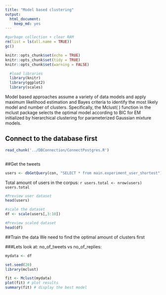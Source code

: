 ```yaml
---
title: "Model based clustering"
output: 
  html_document: 
    keep_md: yes
---
```


```r
#garbage collection + clear RAM
rm(list = ls(all.name = TRUE))
gc()
```

```r
knitr::opts_chunk$set(echo = TRUE)
knitr::opts_chunk$set(tidy = TRUE)
knitr::opts_chunk$set(warning = FALSE)
```

```r
  #load libraries
  library(knitr)
  library(ggplot2)
  library(scales)
```

Model based approaches assume a variety of data models and apply maximum likelihood estimation and Bayes criteria to identify the most likely model and number of clusters. Specifically, the Mclust( ) function in the mclust package selects the optimal model according to BIC for EM initialized by hierarchical clustering for parameterized Gaussian mixture models.

## Connect to the database first
```r
read_chunk('../DBConnection/ConnectPostgres.R')
```

```r
```

##Get the tweets
```r
users <- dbGetQuery(con, "SELECT * from main.experiment_user_shortest")
```

Total amount of users in the corpus: `r users.total <- nrow(users)
  users.total`

```r
#Preview user dataset  
head(users)

#scale the dataset
df <- scale(users[,3:10])

#Preview scaled dataset
head(df)
```
  
##Train the data
We need to find the optimal amount of clusters first

###Lets look at: no_of_tweets vs no_of_replies:

```r
mydata <- df

set.seed(20)
library(mclust)

fit <- Mclust(mydata)
plot(fit) # plot results 
summary(fit) # display the best model
```



```r
```